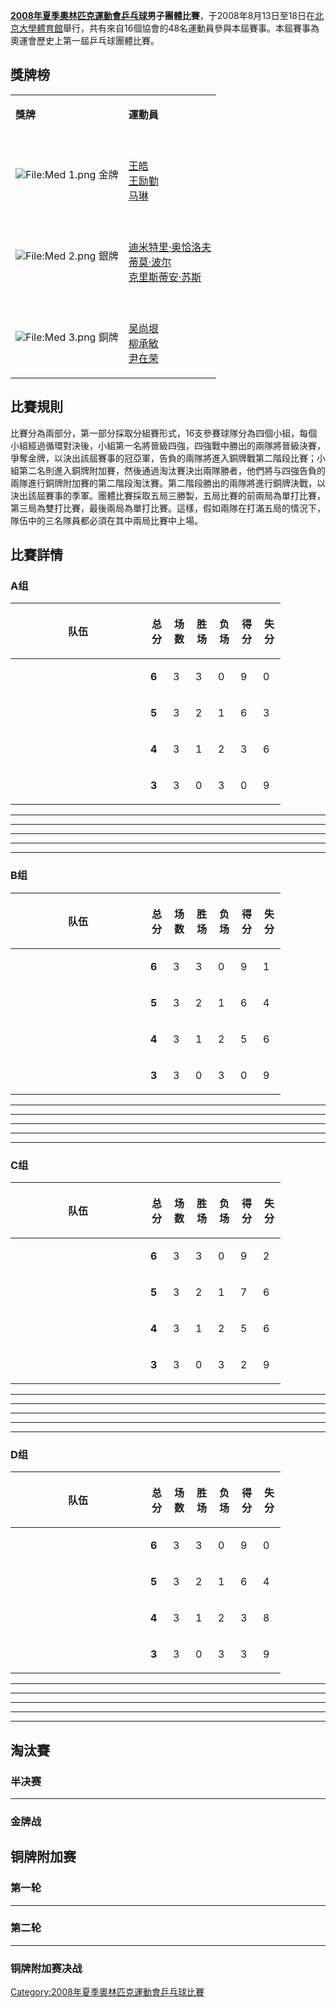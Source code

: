 {{2008年夏季奥林匹克运动会乒乓球比赛}}
{{noteTA|G1=Table Tennis}}
{{Infobox Olympic event
|event = 男子團體乒乓球赛
|games = 2008年夏季
|caption =
|venue = [[北京大学体育馆|北京大学体育馆]]
|date = 8月13日至8月18日
|competitors = 48
|nations = 16
|gold = [[王皓|王皓]]<br />[[王励勤|王励勤]]<br />[[马琳|马琳]]
|goldNOC = CHN
|silver = [[迪米特里·奥恰洛夫|迪米特里·奥恰洛夫]]<br />[[蒂莫·波尔|蒂莫·波尔]]<br />[[克里斯蒂安·苏斯|克里斯蒂安·苏斯]]
|silverNOC = GER
|bronze = [[吴尚垠|吴尚垠]]<br />[[柳承敏|柳承敏]]<br />[[尹在荣|尹在荣]]
|bronzeNOC = KOR
|image = [[Image:Table_tennis_pictogram.svg|100px]]
|prev =
|next = [[2012年夏季奧林匹克運動會乒乓球比賽－男子團體|2012年]]
}}

'''[[2008年夏季奧林匹克運動會|2008年夏季奧林匹克運動會]][[乒乓球|乒乓球]]男子團體比賽'''，于2008年8月13日至18日在[[北京大學體育館|北京大學體育館]]舉行，共有來自16個協會的48名運動員參與本屆賽事。本屆賽事為奧運會歷史上第一屆乒乓球團體比賽。

== 獎牌榜 ==
{| class="wikitable"
|- bgcolor="#efefef"
| '''獎牌'''
| '''運動員'''
|-
| bgcolor="gold" | [[File:Med_1.png|File:Med 1.png]] 金牌
| {{flagIOCteam|CHN|2008年夏季}}<br />[[王皓|王皓]]<br />[[王励勤|王励勤]]<br />[[马琳|马琳]]
|-
| bgcolor="silver" | [[File:Med_2.png|File:Med 2.png]] 銀牌
| {{flagIOCteam|GER|2008年夏季}}<br />[[迪米特里·奥恰洛夫|迪米特里·奥恰洛夫]]<br />[[蒂莫·波尔|蒂莫·波尔]]<br />[[克里斯蒂安·苏斯|克里斯蒂安·苏斯]]
|-
| bgcolor="cc9966" | [[File:Med_3.png|File:Med 3.png]] 銅牌
| {{flagIOCteam|KOR|2008年夏季}}<br />[[吴尚垠|吴尚垠]]<br />[[柳承敏|柳承敏]]<br />[[尹在荣|尹在荣]]
|}

== 比賽規則 ==
比賽分為兩部分，第一部分採取分組賽形式，16支參賽球隊分為四個小組，每個小組經過循環對決後，小組第一名將晉級四強，四強戰中勝出的兩隊將晉級決賽，爭奪金牌，以決出該屆賽事的冠亞軍，告負的兩隊將進入銅牌戰第二階段比賽；小組第二名則進入銅牌附加賽，然後通過淘汰賽決出兩隊勝者，他們將与四強告負的兩隊進行銅牌附加賽的第二階段淘汰賽。第二階段勝出的兩隊將進行銅牌決戰，以決出該屆賽事的季軍。團體比賽採取五局三勝製，五局比賽的前兩局為單打比賽，第三局為雙打比賽，最後兩局為單打比賽。這樣，假如兩隊在打滿五局的情況下，隊伍中的三名隊員都必須在其中兩局比賽中上場。

== 比賽詳情 ==
===A组===
{| class="wikitable" style="text-align:center"
|-
!width=200|队伍
!width=20|总分
!width=20|场数
!width=20|胜场
!width=20|负场
!width=20|得分
!width=20|失分
|- bgcolor="#ccffcc"
|style="text-align:left;"|{{flagIOCteam|CHN|2008年夏季}}
|'''6'''||3||3||0||9||0
|- bgcolor="#ffffcc"
|style="text-align:left;"|{{flagIOCteam|AUT|2008年夏季}}
|'''5'''||3||2||1||6||3
|- bgcolor="#ffcccc"
|style="text-align:left;"|{{flagIOCteam|GRE|2008年夏季}}
|'''4'''||3||1||2||3||6
|- bgcolor="#ffcccc"
|style="text-align:left;"|{{flagIOCteam|AUS|2008年夏季}}
|'''3'''||3||0||3||0||9
|}

{{Tabletennisbox
| date=2008年8月13日
| time=14:30
| report=[https://web.archive.org/web/20120805091723/http://www.ittf.com/ittf_team_events/ittf_team_matches4a1.asp?TOUR_ID=1665&TEAM_MATCH_NO=1&TEAM_STAGE=1&EVENT_TYPE=MGTEM 报告]
| team1={{flagIOC|CHN|2008年夏季}}
| score1=3
| team2={{flagIOC|GRE|2008年夏季}}
| score2=0
| player1-1=[[马琳|马琳]]
| score1-1=3
| player2-1=[[帕纳吉奥蒂斯·吉奥尼斯|帕纳吉奥蒂斯·吉奥尼斯]]
| score2-1=0
| detail1=11–5, 11–5, 11–3
| player1-2=[[王皓|王皓]]
| score1-2=3
| player2-2=[[卡里尼科斯·格林卡|卡里尼科斯·格林卡]]
| score2-2=1
| detail2=11–9, 11–9, 8–11, 11–8
| player1-3=[[王励勤|王励勤]] / [[王皓|王皓]]
| score1-3=3
| player2-3=[[尼坦尼尔·齐奥卡斯|尼坦尼尔·齐奥卡斯]] / [[帕纳吉奥蒂斯·吉奥尼斯|帕纳吉奥蒂斯·吉奥尼斯]]
| score2-3=1
| detail3=9–11, 11–7, 11–8, 11–8
}}
----
{{Tabletennisbox
| date=2008年8月13日
| time=14:30
| report=[https://web.archive.org/web/20120805091716/http://www.ittf.com/ittf_team_events/ittf_team_matches4a1.asp?TOUR_ID=1665&TEAM_MATCH_NO=2&TEAM_STAGE=1&EVENT_TYPE=MGTEM 报告]
| team1={{flagIOC|AUT|2008年夏季}}
| score1=3
| team2={{flagIOC|AUS|2008年夏季}}
| score2=0
| player1-1=[[陈卫星|陈卫星]]
| score1-1=3
| player2-1=[[威廉·亨泽尔|威廉·亨泽尔]]
| score2-1=0
| detail1=11–9, 12–10, 11–6
| player1-2=[[施拉格|施拉格]]
| score1-2=3
| player2-2=[[凯尔·戴维斯|凯尔·戴维斯]]
| score2-2=0
| detail2=11–6, 11–8, 11–4
| player1-3=[[罗伯特·加尔多斯|罗伯特·加尔多斯]] / [[陈卫星|陈卫星]]
| score1-3=3
| player2-3=[[大卫·扎克伯格|大卫·扎克伯格]] / [[威廉·亨泽尔|威廉·亨泽尔]]
| score2-3=1
| detail3=11–4, 8–11, 11–8, 11–6
}}
----
{{Tabletennisbox
| date=2008年8月14日
| time=10:00
| report=[https://web.archive.org/web/20120805091624/http://www.ittf.com/ittf_team_events/ittf_team_matches4a1.asp?TOUR_ID=1665&TEAM_MATCH_NO=3&TEAM_STAGE=1&EVENT_TYPE=MGTEM 报告]
| team1={{flagIOC|CHN|2008年夏季}}
| score1=3
| team2={{flagIOC|AUS|2008年夏季}}
| score2=0
| player1-1=[[王皓|王皓]]
| score1-1=3
| player2-1=[[凯尔·戴维斯|凯尔·戴维斯]]
| score2-1=0
| detail1=11–8, 11–7, 11–4
| player1-2=[[王励勤|王励勤]]
| score1-2=3
| player2-2=[[威廉·亨泽尔|威廉·亨泽尔]]
| score2-2=1
| detail2=6–11, 12–10, 11–9, 11–9
| player1-3=[[马琳|马琳]] / [[王励勤|王励勤]]
| score1-3=3
| player2-3=[[大卫·扎克伯格|大卫·扎克伯格]] / [[威廉·亨泽尔|威廉·亨泽尔]]
| score2-3=0
| detail3=11–9, 12–10, 11–6
}}
----
{{Tabletennisbox
| date=2008年8月14日
| time=10:00
| report=[https://web.archive.org/web/20120805091657/http://www.ittf.com/ittf_team_events/ittf_team_matches4a1.asp?TOUR_ID=1665&TEAM_MATCH_NO=4&TEAM_STAGE=1&EVENT_TYPE=MGTEM 报告]
| team1={{flagIOC|AUT|2008年夏季}}
| score1=3
| team2={{flagIOC|GRE|2008年夏季}}
| score2=0
| player1-1=[[罗伯特·加尔多斯|罗伯特·加尔多斯]]
| score1-1=3
| player2-1=[[卡里尼科斯·格林卡|卡里尼科斯·格林卡]]
| score2-1=0
| detail1=11–6, 11–9, 11–9
| player1-2=[[施拉格|施拉格]]
| score1-2=3
| player2-2=[[帕纳吉奥蒂斯·吉奥尼斯|帕纳吉奥蒂斯·吉奥尼斯]]
| score2-2=1
| detail2=7–11, 11–7, 11–8, 11–6
| player1-3=[[陈卫星|陈卫星]] / [[罗伯特·加尔多斯|罗伯特·加尔多斯]]
| score1-3=3
| player2-3=[[尼坦尼尔·齐奥卡斯|尼坦尼尔·齐奥卡斯]] / [[帕纳吉奥蒂斯·吉奥尼斯|帕纳吉奥蒂斯·吉奥尼斯]]
| score2-3=0
| detail3=11–7, 11–8, 11–4
}}
----
{{Tabletennisbox
| date=2008年8月14日
| time=19:30
| report=[https://web.archive.org/web/20120805091711/http://www.ittf.com/ittf_team_events/ittf_team_matches4a1.asp?TOUR_ID=1665&TEAM_MATCH_NO=5&TEAM_STAGE=1&EVENT_TYPE=MGTEM 报告]
| team1={{flagIOC|CHN|2008年夏季}}
| score1=3
| team2={{flagIOC|AUT|2008年夏季}}
| score2=0
| player1-1=[[王皓|王皓]]
| score1-1=3
| player2-1=[[陈卫星|陈卫星]]
| score2-1=1
| detail1=11–4, 9–11, 11–4, 11–5
| player1-2=[[王励勤|王励勤]]
| score1-2=3
| player2-2=[[施拉格|施拉格]]
| score2-2=0
| detail2=11–6, 11–4, 11–8
| player1-3=[[马琳|马琳]] / [[王皓|王皓]]
| score1-3=3
| player2-3=[[罗伯特·加尔多斯|罗伯特·加尔多斯]] / [[陈卫星|陈卫星]]
| score2-3=1
| detail3=11–7, 5–11, 11–4, 11–9
}}
----
{{Tabletennisbox
| date=2008年8月14日
| time=19:30
| report=[https://web.archive.org/web/20120805091655/http://www.ittf.com/ittf_team_events/ittf_team_matches4a1.asp?TOUR_ID=1665&TEAM_MATCH_NO=6&TEAM_STAGE=1&EVENT_TYPE=MGTEM 报告]
| team1={{flagIOC|GRE|2008年夏季}}
| score1=3
| team2={{flagIOC|AUS|2008年夏季}}
| score2=0
| player1-1=[[卡里尼科斯·格林卡|卡里尼科斯·格林卡]]
| score1-1=3
| player2-1=[[凯尔·戴维斯|凯尔·戴维斯]]
| score2-1=0
| detail1=11–7, 11–4, 11–4
| player1-2=[[帕纳吉奥蒂斯·吉奥尼斯|帕纳吉奥蒂斯·吉奥尼斯]]
| score1-2=3
| player2-2=[[威廉·亨泽尔|威廉·亨泽尔]]
| score2-2=0
| detail2=11–7, 11–8, 11–8
| player1-3=[[尼坦尼尔·齐奥卡斯|尼坦尼尔·齐奥卡斯]] / [[帕纳吉奥蒂斯·吉奥尼斯|帕纳吉奥蒂斯·吉奥尼斯]]
| score1-3=3
| player2-3=[[大卫·扎克伯格|大卫·扎克伯格]] / [[威廉·亨泽尔|威廉·亨泽尔]]
| score2-3=0
| detail3=11–4, 11–7, 11–4
}}

===B组===
{| class="wikitable" style="text-align:center"
|-
!width=200|队伍
!width=20|总分
!width=20|场数
!width=20|胜场
!width=20|负场
!width=20|得分
!width=20|失分
|- bgcolor="#ccffcc"
|style="text-align:left;"|{{flagIOCteam|GER|2008年夏季}}
|'''6'''||3||3||0||9||1
|- bgcolor="#ffffcc"
|style="text-align:left;"|{{flagIOCteam|CRO|2008年夏季}}
|'''5'''||3||2||1||6||4
|- bgcolor="#ffcccc"
|style="text-align:left;"|{{flagIOCteam|SIN|2008年夏季}}
|'''4'''||3||1||2||5||6
|- bgcolor="#ffcccc"
|style="text-align:left;"|{{flagIOCteam|CAN|2008年夏季}}
|'''3'''||3||0||3||0||9
|}

{{Tabletennisbox
| date=2008年8月13日
| time=14:30
| report=[https://web.archive.org/web/20120805091709/http://www.ittf.com/ittf_team_events/ittf_team_matches4a1.asp?TOUR_ID=1665&TEAM_MATCH_NO=1&TEAM_STAGE=2&EVENT_TYPE=MGTEM 报告]
| team1={{flagIOC|GER|2008年夏季}}
| score1=3
| team2={{flagIOC|CRO|2008年夏季}}
| score2=0
| player1-1=[[蒂莫·波尔|蒂莫·波尔]]
| score1-1=3
| player2-1=[[佐兰·普里莫拉茨|佐兰·普里莫拉茨]]
| score2-1=2
| detail1=9–11, 11–3, 11–9, 7–11, 11–9
| player1-2=[[迪米特里·奥恰洛夫|迪米特里·奥恰洛夫]]
| score1-2=3
| player2-2=[[谭瑞午|谭瑞午]]
| score2-2=2
| detail2=13–11, 10–12, 9–11, 11–9, 11–9
| player1-3=[[克里斯蒂安·苏斯|克里斯蒂安·苏斯]] / [[蒂莫·波尔|蒂莫·波尔]] 
| score1-3=3
| player2-3=[[安德烈·加奇尼|安德烈·加奇尼]] / [[谭瑞午|谭瑞午]]
| score2-3=1
| detail3=12–10, 11–8, 12–14, 12–10
}}
----
{{Tabletennisbox
| date=2008年8月13日
| time=14:30
| report=[https://web.archive.org/web/20120805091644/http://www.ittf.com/ittf_team_events/ittf_team_matches4a1.asp?TOUR_ID=1665&TEAM_MATCH_NO=2&TEAM_STAGE=2&EVENT_TYPE=MGTEM 报告]
| team1={{flagIOC|SIN|2008年夏季}}
| score1=3
| team2={{flagIOC|CAN|2008年夏季}}
| score2=0
| player1-1=[[高宁|高宁]]
| score1-1=3
| player2-1=[[张鹏　(乒乓球运动员)|张鹏]]
| score2-1=1
| detail1=13–11, 11–4, 6–11, 11–9
| player1-2=[[杨子　(乒乓球运动员)|杨子]]
| score1-2=3
| player2-2=[[普拉迪班·彼得·保罗|普拉迪班·彼得·保罗]]
| score2-2=2
| detail2=8–11, 11–4, 11–6, 8–11, 11–7
| player1-3=[[蔡晓黎|蔡晓黎]] / [[杨子　(乒乓球运动员)|杨子]]
| score1-3=3
| player2-3=[[沈强|沈强]] / [[普拉迪班·彼得·保罗|普拉迪班·彼得·保罗]]
| score2-3=1
| detail3=9–11, 11–7, 13–11, 11–5
}}
----
{{Tabletennisbox
| date=2008年8月14日
| time=10:00
| report=[https://web.archive.org/web/20120805091638/http://www.ittf.com/ittf_team_events/ittf_team_matches4a1.asp?TOUR_ID=1665&TEAM_MATCH_NO=3&TEAM_STAGE=2&EVENT_TYPE=MGTEM 报告]
| team1={{flagIOC|GER|2008年夏季}}
| score1=3
| team2={{flagIOC|CAN|2008年夏季}}
| score2=0
| player1-1=[[迪米特里·奥恰洛夫|迪米特里·奥恰洛夫]]
| score1-1=3
| player2-1=[[张鹏　(乒乓球运动员)|张鹏]]
| score2-1=1
| detail1=11–7, 5–11, 11–2, 11–6
| player1-2=[[蒂莫·波尔|蒂莫·波尔]] 
| score1-2=3
| player2-2=[[普拉迪班·彼得·保罗|普拉迪班·彼得·保罗]]
| score2-2=2
| detail2=6–11, 7–11, 11–3, 11–2, 11–7
| player1-3=[[克里斯蒂安·苏斯|克里斯蒂安·苏斯]] / [[蒂莫·波尔|蒂莫·波尔]]
| score1-3=3
| player2-3=[[沈强|沈强]] / [[普拉迪班·彼得·保罗|普拉迪班·彼得·保罗]]
| score2-3=1
| detail3=11–6, 7–11, 11–7, 11–5
}}
----
{{Tabletennisbox
| date=2008年8月14日
| time=10:00
| report=[https://web.archive.org/web/20120805091705/http://www.ittf.com/ittf_team_events/ittf_team_matches4a1.asp?TOUR_ID=1665&TEAM_MATCH_NO=4&TEAM_STAGE=2&EVENT_TYPE=MGTEM 报告]
| team1={{flagIOC|SIN|2008年夏季}}
| score1=1
| team2={{flagIOC|CRO|2008年夏季}}
| score2=3
| player1-1=[[杨子　(乒乓球运动员)|杨子]]
| score1-1=0
| player2-1=[[谭瑞午|谭瑞午]]
| score2-1=3
| detail1=8–11, 5–11, 8–11
| player1-2=[[高宁|高宁]]
| score1-2=3
| player2-2=[[佐兰·普里莫拉茨|佐兰·普里莫拉茨]]
| score2-2=1
| detail2=10–12, 11–8, 11–9, 11–8
| player1-3=[[蔡晓黎|蔡晓黎]] / [[杨子　(乒乓球运动员)|杨子]]
| score1-3=1
| player2-3=[[安德烈·加奇尼|安德烈·加奇尼]] / [[谭瑞午|谭瑞午]]
| score2-3=3
| detail3=12–10, 10–12, 11–13, 8–11
| player1-4=[[蔡晓黎|蔡晓黎]]
| score1-4=1
| player2-4=[[佐兰·普里莫拉茨|佐兰·普里莫拉茨]]
| score2-4=3
| detail4=6–11, 6–11, 11–8, 11–5
}}
----
{{Tabletennisbox
| date=2008年8月14日
| time=19:30
| report=[https://web.archive.org/web/20120805091659/http://www.ittf.com/ittf_team_events/ittf_team_matches4a1.asp?TOUR_ID=1665&TEAM_MATCH_NO=5&TEAM_STAGE=2&EVENT_TYPE=MGTEM 报告]
| team1={{flagIOC|GER|2008年夏季}}
| score1=3
| team2={{flagIOC|SIN|2008年夏季}}
| score2=1
| player1-1=[[蒂莫·波尔|蒂莫·波尔]]
| score1-1=3
| player2-1=[[蔡晓黎|蔡晓黎]]
| score2-1=0
| detail1=11–7, 11–2, 11–5
| player1-2=[[迪米特里·奥恰洛夫|迪米特里·奥恰洛夫]]
| score1-2=0
| player2-2=[[高宁|高宁]]
| score2-2=3
| detail2=7–11, 7–11, 8–11
| player1-3=[[克里斯蒂安·苏斯|克里斯蒂安·苏斯]] / [[蒂莫·波尔|蒂莫·波尔]]
| score1-3=3
| player2-3=[[杨子　(乒乓球运动员)|杨子]] / [[高宁|高宁]]
| score2-3=0
| detail3=11–8, 11–3, 12–10
| player1-4=[[迪米特里·奥恰洛夫|迪米特里·奥恰洛夫]]
| score1-4=3
| player2-4=[[杨子　(乒乓球运动员)|杨子]]
| score2-4=2
| detail4=10–12, 11–3, 4–11, 11–6, 11–5
}}
----
{{Tabletennisbox
| date=2008年8月14日
| time=19:30
| report=[https://web.archive.org/web/20120805091649/http://www.ittf.com/ittf_team_events/ittf_team_matches4a1.asp?TOUR_ID=1665&TEAM_MATCH_NO=6&TEAM_STAGE=2&EVENT_TYPE=MGTEM 报告]
| team1={{flagIOC|CRO|2008年夏季}}
| score1=3
| team2={{flagIOC|CAN|2008年夏季}}
| score2=0
| player1-1=[[谭瑞午|谭瑞午]]
| score1-1=3
| player2-1=[[普拉迪班·彼得·保罗|普拉迪班·彼得·保罗]]
| score2-1=1
| detail1=11–8, 11–7, 11–13, 11–8
| player1-2=[[佐兰·普里莫拉茨|佐兰·普里莫拉茨]]
| score1-2=3
| player2-2=[[张鹏　(乒乓球运动员)|张鹏]]
| score2-2=0
| detail2=11–9, 11–6, 11–9
| player1-3=[[安德烈·加奇尼|安德烈·加奇尼]] / [[谭瑞午|谭瑞午]]
| score1-3=3
| player2-3=[[沈强|沈强]] / [[普拉德班·彼得·保罗|普拉德班·彼得·保罗]]
| score2-3=0
| detail3=11–6, 11–6, 11–5
}}

===C组===
{| class="wikitable" style="text-align:center"
|-
!width=200|队伍
!width=20|总分
!width=20|场数
!width=20|胜场
!width=20|负场
!width=20|得分
!width=20|失分
|- bgcolor="#ccffcc"
|style="text-align:left;"|{{flagIOCteam|KOR|2008年夏季}}
|'''6'''||3||3||0||9||2
|- bgcolor="#ffffcc"
|style="text-align:left;"|{{flagIOCteam|TPE|2008年夏季}}
|'''5'''||3||2||1||7||6
|- bgcolor="#ffcccc"
|style="text-align:left;"|{{flagIOCteam|SWE|2008年夏季}}
|'''4'''||3||1||2||5||6
|- bgcolor="#ffcccc"
|style="text-align:left;"|{{flagIOCteam|BRA|2008年夏季}}
|'''3'''||3||0||3||2||9
|}

{{Tabletennisbox
| date=2008年8月13日
| time=10:00
| report=[https://web.archive.org/web/20120805091651/http://www.ittf.com/ittf_team_events/ittf_team_matches4a1.asp?TOUR_ID=1665&TEAM_MATCH_NO=1&TEAM_STAGE=3&EVENT_TYPE=MGTEM 报告]
| team1={{flagIOC|KOR|2008年夏季}}
| score1=3
| team2={{flagIOC|SWE|2008年夏季}}
| score2=0
| player1-1=[[柳承敏|柳承敏]]
| score1-1=3
| player2-1=[[约尔根·佩尔森|约尔根·佩尔森]]
| score2-1=0
| detail1=11–8, 11–5, 11–6
| player1-2=[[吴尚垠|吴尚垠]]
| score1-2=3
| player2-2=[[延斯·伦德奎斯特|延斯·伦德奎斯特]]
| score2-2=1
| detail2=11–4, 7–11, 12–10, 11–7
| player1-3=[[尹在荣|尹在荣]] / [[吴尚垠|吴尚垠]]
| score1-3=3
| player2-3=[[帕尔·格雷尔|帕尔·格雷尔]] / [[延斯·伦德奎斯特|延斯·伦德奎斯特]]
| score2-3=2
| detail3=11–13, 11–5, 9–11, 11–3, 11–4
}}
----
{{Tabletennisbox
| date=2008年8月13日
| time=10:00
| report=[https://web.archive.org/web/20120805091617/http://www.ittf.com/ittf_team_events/ittf_team_matches4a1.asp?TOUR_ID=1665&TEAM_MATCH_NO=2&TEAM_STAGE=3&EVENT_TYPE=MGTEM 报告]
| team1={{flagIOC|TPE|2008年夏季}}
| score1=3
| team2={{flagIOC|BRA|2008年夏季}}
| score2=1
| player1-1=[[莊智淵|莊智淵]]
| score1-1=1
| player2-1=[[小山雨果|小山雨果]]
| score2-1=3
| detail1=11–6, 11–13, 4–11, 10–12
| player1-2=[[蔣澎龍|蔣澎龍]]
| score1-2=3
| player2-2=[[蒂亚戈·蒙代罗|蒂亚戈·蒙代罗]]
| score2-2=0
| detail2=11–9, 11–5, 11–7
| player1-3=[[張雁書|張雁書]] / [[蔣澎龍|蔣澎龍]]
| score1-3=3
| player2-3=[[古斯塔夫·坪井|古斯塔夫·坪井]] / [[蒂亚戈·蒙代罗|蒂亚戈·蒙代罗]]
| score2-3=1
| detail3=11–9, 11–6, 12–14, 11–5
| player1-4=[[莊智淵|莊智淵]]
| score1-4=3
| player2-4=[[古斯塔夫·坪井|古斯塔夫·坪井]]
| score2-4=0
| detail4=11–3, 11–8, 12–10
}}
----
{{Tabletennisbox
| date=2008年8月13日
| time=19:30
| report=[https://web.archive.org/web/20120805091633/http://www.ittf.com/ittf_team_events/ittf_team_matches4a1.asp?TOUR_ID=1665&TEAM_MATCH_NO=3&TEAM_STAGE=3&EVENT_TYPE=MGTEM 报告]
| team1={{flagIOC|KOR|2008年夏季}}
| score1=3
| team2={{flagIOC|BRA|2008年夏季}}
| score2=1
| player1-1=[[柳承敏|柳承敏]]
| score1-1=0
| player2-1=[[蒂亚戈·蒙代罗|蒂亚戈·蒙代罗]]
| score2-1=3
| detail1=3–11, 10–12, 8–11
| player1-2=[[吴尚垠|吴尚垠]]
| score1-2=3
| player2-2=[[小山雨果|小山雨果]]
| score2-2=1
| detail2=11–1, 11–4, 7–11, 11–4
| player1-3=[[尹在荣|尹在荣]] / [[吴尚垠|吴尚垠]]
| score1-3=3
| player2-3=[[古斯塔夫·坪井|古斯塔夫·坪井]] / [[蒂亚戈·蒙代罗|蒂亚戈·蒙代罗]]
| score2-3=0
| detail3=11–4, 11–4, 11–6
| player1-4=[[尹在荣|尹在荣]]
| score1-4=3
| player2-4=[[小山雨果|小山雨果]]
| score2-4=0
| detail4=14–12, 11–5, 11–5
}}
----
{{Tabletennisbox
| date=2008年8月13日
| time=19:30
| report=[https://web.archive.org/web/20120805091640/http://www.ittf.com/ittf_team_events/ittf_team_matches4a1.asp?TOUR_ID=1665&TEAM_MATCH_NO=4&TEAM_STAGE=3&EVENT_TYPE=MGTEM 报告]
| team1={{flagIOC|TPE|2008年夏季}}
| score1=3
| team2={{flagIOC|SWE|2008年夏季}}
| score2=2
| player1-1=[[莊智淵|莊智淵]]
| score1-1=3
| player2-1=[[延斯·伦德奎斯特|延斯·伦德奎斯特]]
| score2-1=0
| detail1=11–2, 11–8, 11–4
| player1-2=[[蔣澎龍|蔣澎龍]]
| score1-2=1
| player2-2=[[约尔根·佩尔森|约尔根·佩尔森]]
| score2-2=3
| detail2=16–14, 6–11, 8–11, 12–14
| player1-3=[[張雁書|張雁書]] / [[蔣澎龍|蔣澎龍]]
| score1-3=3
| player2-3=[[帕尔·格雷尔|帕尔·格雷尔]] / [[延斯·伦德奎斯特|延斯·伦德奎斯特]]
| score2-3=1
| detail3=2–11, 11–8, 11–6, 11–6
| player1-4=[[張雁書|張雁書]]
| score1-4=0
| player2-4=[[约尔根·佩尔森|约尔根·佩尔森]]
| score2-4=3
| detail4=9–11, 7–11, 5–11
| player1-5=[[莊智淵|莊智淵]]
| score1-5=3
| player2-5=[[帕尔·格雷尔|帕尔·格雷尔]]
| score2-5=2
| detail5=11–1, 11–13, 11–4, 6–11, 11–7
}}
----
{{Tabletennisbox
| date=2008年8月14日
| time=14:30
| report=[https://web.archive.org/web/20120805091630/http://www.ittf.com/ittf_team_events/ittf_team_matches4a1.asp?TOUR_ID=1665&TEAM_MATCH_NO=5&TEAM_STAGE=3&EVENT_TYPE=MGTEM 报告]
| team1={{flagIOC|KOR|2008年夏季}}
| score1=3
| team2={{flagIOC|TPE|2008年夏季}}
| score2=1
| player1-1=[[柳承敏|柳承敏]]
| score1-1=1
| player2-1=[[莊智淵|莊智淵]]
| score2-1=3
| detail1=11–5, 8–11, 7–11, 17–19
| player1-2=[[吴尚垠|吴尚垠]]
| score1-2=3
| player2-2=[[蔣澎龍|蔣澎龍]]
| score2-2=1
| detail2=11–2, 11–8, 8–11, 11–5
| player1-3=[[尹在荣|尹在荣]] / [[吴尚垠|吴尚垠]]
| score1-3=3
| player2-3=[[張雁書|張雁書]] / [[蔣澎龍|蔣澎龍]]
| score2-3=2
| detail3=6–11, 11–9, 11–8, 7–11, 14–12
| player1-4=[[柳承敏|柳承敏]]
| score1-4=3
| player2-4=[[張雁書|張雁書]]
| score2-4=2
| detail4=11–7, 6–11, 5–11, 11–7, 11–9
}}
----
{{Tabletennisbox
| date=2008年8月14日
| time=14:30
| report=[https://web.archive.org/web/20120805091701/http://www.ittf.com/ittf_team_events/ittf_team_matches4a1.asp?TOUR_ID=1665&TEAM_MATCH_NO=6&TEAM_STAGE=3&EVENT_TYPE=MGTEM 报告]
| team1={{flagIOC|SWE|2008年夏季}}
| score1=3
| team2={{flagIOC|BRA|2008年夏季}}
| score2=0
| player1-1=[[帕尔·格雷尔|帕尔·格雷尔]]
| score1-1=3
| player2-1=[[蒂亚戈·蒙代罗|蒂亚戈·蒙代罗]]
| score2-1=2
| detail1=6–11, 12–14, 13–11, 13–11, 11–4
| player1-2=[[延斯·伦德奎斯特|延斯·伦德奎斯特]]
| score1-2=3
| player2-2=[[古斯塔夫·坪井|古斯塔夫·坪井]]
| score2-2=0
| detail2=11–8, 11–8, 11–5
| player1-3=[[约尔根·佩尔森|约尔根·佩尔森]] / [[帕尔·格雷尔|帕尔·格雷尔]]
| score1-3=3
| player2-3=[[小山雨果|小山雨果]] / [[蒂亚戈·蒙代罗|蒂亚戈·蒙代罗]]
| score2-3=0
| detail3=11–7, 12–10, 11–8
}}

===D组===
{| class="wikitable" style="text-align:center"
|-
!width=200|队伍
!width=20|总分
!width=20|场数
!width=20|胜场
!width=20|负场
!width=20|得分
!width=20|失分
|- bgcolor="#ccffcc"
|style="text-align:left;"|{{flagIOCteam|JPN|2008年夏季}}
|'''6'''||3||3||0||9||0
|- bgcolor="#ffffcc"
|style="text-align:left;"|{{flagIOCteam|HKG|2008年夏季}}
|'''5'''||3||2||1||6||4
|- bgcolor="#ffcccc"
|style="text-align:left;"|{{flagIOCteam|NGR|2008年夏季}}
|'''4'''||3||1||2||3||8
|- bgcolor="#ffcccc"
|style="text-align:left;"|{{flagIOCteam|RUS|2008年夏季}}
|'''3'''||3||0||3||3||9
|}

{{Tabletennisbox
| date=2008年8月13日
| time=10:00
| report=[https://web.archive.org/web/20120805091646/http://www.ittf.com/ittf_team_events/ittf_team_matches4a1.asp?TOUR_ID=1665&TEAM_MATCH_NO=1&TEAM_STAGE=4&EVENT_TYPE=MGTEM 报告]
| team1={{flagIOC|HKG|2008年夏季}}
| score1=3
| team2={{flagIOC|RUS|2008年夏季}}
| score2=1
| player1-1=[[高禮澤|高禮澤]]
| score1-1=3
| player2-1=[[费多尔·库兹明|费多尔·库兹明]]
| score2-1=2
| detail1=8–11, 11–9, 11–2, 6–11, 11–5
| player1-2=[[張鈺　(乒乓球運動員)|張鈺]]
| score1-2=1
| player2-2=[[阿里克谢·斯米尔诺夫|阿里克谢·斯米尔诺夫]]
| score2-2=3
| detail2=11–9, 10–12, 9–11, 10–12
| player1-3=[[李靜　(乒乓球運動員)|李靜]] / [[高禮澤|高禮澤]]
| score1-3=3
| player2-3=[[迪米特里·马祖诺夫|迪米特里·马祖诺夫]] / [[阿里克谢·斯米尔诺夫|阿里克谢·斯米尔诺夫]]
| score2-3=2
| detail3=4–11, 8–11, 11–7, 11–5, 12–10
| player1-4=[[張鈺　(乒乓球運動員)|張鈺]]
| score1-4=3
| player2-4=[[迪米特里·马祖诺夫|迪米特里·马祖诺夫]]
| score2-4=0
| detail4=11–8, 11–9, 11–8
}}
----
{{Tabletennisbox
| date=2008年8月13日
| time=10:00
| report=[https://web.archive.org/web/20120805091635/http://www.ittf.com/ittf_team_events/ittf_team_matches4a1.asp?TOUR_ID=1665&TEAM_MATCH_NO=2&TEAM_STAGE=4&EVENT_TYPE=MGTEM 报告]
| team1={{flagIOC|JPN|2008年夏季}}
| score1=3
| team2={{flagIOC|NGR|2008年夏季}}
| score2=0
| player1-1=[[水谷隼|水谷隼]]
| score1-1=3
| player2-1=[[塞贡·托里奥拉|塞贡·托里奥拉]]
| score2-1=1
| detail1=11–9, 3–11, 11–9, 11–8
| player1-2=[[韩阳|韩阳]]
| score1-2=3
| player2-2=[[莫恩达伊·米洛多汗|莫恩达伊·米洛多汗]]
| score2-2=1
| detail2=11–5, 11–4, 9–11, 11–7
| player1-3=[[岸川圣也|岸川圣也]] / [[水谷隼|水谷隼]]
| score1-3=3
| player2-3=[[卡西姆·诺斯鲁|卡西姆·诺斯鲁]] / [[莫恩达伊·米洛多汗|莫恩达伊·米洛多汗]]
| score2-3=0
| detail3=11–9, 11–9, 11–7
}}
----
{{Tabletennisbox
| date=2008年8月13日
| time=19:30
| report=[https://web.archive.org/web/20120805091721/http://www.ittf.com/ittf_team_events/ittf_team_matches4a1.asp?TOUR_ID=1665&TEAM_MATCH_NO=3&TEAM_STAGE=4&EVENT_TYPE=MGTEM 报告]
| team1={{flagIOC|HKG|2008年夏季}}
| score1=3
| team2={{flagIOC|NGR|2008年夏季}}
| score2=0
| player1-1=[[李靜_(乒乓球運動員)|李靜]]
| score1-1=3
| player2-1=[[塞贡·托里奥拉|塞贡·托里奥拉]]
| score2-1=2
| detail1=9–11, 11–4, 11–13, 11–8, 11–6
| player1-2=[[張鈺_(乒乓球運動員)|張鈺]]
| score1-2=3
| player2-2=[[莫恩达伊·米洛多汗|莫恩达伊·米洛多汗]]
| score2-2=2
| detail2=11–1, 12–14, 11–3, 7–11, 11–4
| player1-3=[[高禮澤|高禮澤]] / [[李靜_(乒乓球運動員)|李靜]]
| score1-3=3
| player2-3=[[卡西姆·诺斯鲁|卡西姆·诺斯鲁]] / [[莫恩达伊·米洛多汗|莫恩达伊·米洛多汗]]
| score2-3=1
| detail3=7–11, 11–7, 11–4, 11–9
}}
----
{{Tabletennisbox
| date=2008年8月13日
| time=19:30
| report=[https://web.archive.org/web/20120805091707/http://www.ittf.com/ittf_team_events/ittf_team_matches4a1.asp?TOUR_ID=1665&TEAM_MATCH_NO=4&TEAM_STAGE=4&EVENT_TYPE=MGTEM 报告]
| team1={{flagIOC|JPN|2008年夏季}}
| score1=3
| team2={{flagIOC|RUS|2008年夏季}}
| score2=0
| player1-1=[[水谷隼|水谷隼]]
| score1-1=3
| player2-1=[[迪米特里·马祖诺夫|迪米特里·马祖诺夫]]
| score2-1=1
| detail1=12–10, 11–8, 4–11, 11–9
| player1-2=[[韩阳|韩阳]]
| score1-2=3
| player2-2=[[费多尔·库兹明|费多尔·库兹明]]
| score2-2=1
| detail2=11–2, 10–12, 11–5, 14–12
| player1-3=[[岸川圣也|岸川圣也]] / [[水谷隼|水谷隼]]
| score1-3=3
| player2-3=[[阿里克谢·斯米尔诺夫|阿里克谢·斯米尔诺夫]] / [[迪米特里·马祖诺夫|迪米特里·马祖诺夫]]
| score2-3=0
| detail3=11–4, 11–6, 11–5
}}
----
{{Tabletennisbox
| date=2008年8月14日
| time=14:30
| report=[https://web.archive.org/web/20120805091725/http://www.ittf.com/ittf_team_events/ittf_team_matches4a1.asp?TOUR_ID=1665&TEAM_MATCH_NO=5&TEAM_STAGE=4&EVENT_TYPE=MGTEM 报告]
| team1={{flagIOC|HKG|2008年夏季}}
| score1=0
| team2={{flagIOC|JPN|2008年夏季}}
| score2=3
| player1-1=[[高禮澤|高禮澤]]
| score1-1=1
| player2-1=[[韩阳|韩阳]]
| score2-1=3
| detail1=5–11, 8–11, 13–11, 9–11
| player1-2=[[張鈺　(乒乓球運動員)|張鈺]]
| score1-2=1
| player2-2=[[水谷隼|水谷隼]]
| score2-2=3
| detail2=5–11, 6–11, 11–6, 6–11
| player1-3=[[李靜　(乒乓球運動員)|李靜]] / [[高禮澤|高禮澤]]
| score1-3=2
| player2-3=[[岸川圣也|岸川圣也]] / [[水谷隼|水谷隼]]
| score2-3=3
| detail3=11–5, 4–11, 14–12, 12–14, 13–15
}}
----
{{Tabletennisbox
| date=2008年8月14日
| time=14:30
| report=[https://web.archive.org/web/20120805091628/http://www.ittf.com/ittf_team_events/ittf_team_matches4a1.asp?TOUR_ID=1665&TEAM_MATCH_NO=6&TEAM_STAGE=4&EVENT_TYPE=MGTEM 报告]
| team1={{flagIOC|RUS|2008年夏季}}
| score1=2
| team2={{flagIOC|NGR|2008年夏季}}
| score2=3
| player1-1=[[费多尔·库兹明|费多尔·库兹明]]
| score1-1=3
| player2-1=[[塞贡·托里奥拉|塞贡·托里奥拉]]
| score2-1=1
| detail1=9–11, 12–10, 11–5, 11–9
| player1-2=[[阿里克谢·斯米尔诺夫|阿里克谢·斯米尔诺夫]]
| score1-2=1
| player2-2=[[莫恩达伊·米洛多汗|莫恩达伊·米洛多汗]]
| score2-2=3
| detail2=10–12, 11–9, 8–11, 7–11
| player1-3=[[迪米特里·马祖诺夫|迪米特里·马祖诺夫]] / [[费多尔·库兹明|费多尔·库兹明]]
| score1-3=3
| player2-3=[[卡西姆·诺斯鲁|卡西姆·诺斯鲁]] / [[莫恩达伊·米洛多汗|莫恩达伊·米洛多汗]]
| score2-3=0
| detail3=11–5, 11–5, 11–4
| player1-4=[[迪米特里·马祖诺夫|迪米特里·马祖诺夫]]
| score1-4=2
| player2-4=[[塞贡·托里奥拉|塞贡·托里奥拉]]
| score2-4=3
| detail4=12–10, 11–9, 8–11, 7–11, 11–13
| player1-5=[[阿里克谢·斯米尔诺夫|阿里克谢·斯米尔诺夫]]
| score1-5=2
| player2-5=[[卡西姆·诺斯鲁|卡西姆·诺斯鲁]]
| score2-5=3
| detail5=11–5, 7–11, 11–9, 7–11, 9–11
}}

==淘汰賽==
===半决赛===
{{Tabletennisbox
| date=2008年8月16日
| time=14:30
| report=[https://web.archive.org/web/20120805091933/http://www.ittf.com/ITTF_TEAM_EVENTS/ittf_team_matches4a1.asp?TOUR_ID=1665&TEAM_MATCH_NO=2&TEAM_STAGE=102&EVENT_TYPE=MTEM2 报告]
| team1={{FlagIOC|JPN|2008年夏季}}
| score1=2
| team2={{FlagIOC|GER|2008年夏季}}
| score2=3
| referee=
| player1-1=[[韩阳|韩阳]]
| score1-1=2
| player2-1=[[迪米特里·奥恰洛夫|迪米特里·奥恰洛夫]]
| score2-1=3
| detail1=7–11, 13–11, 11–13, 9–11, 10–12
| player1-2=[[水谷隼|水谷隼]]
| score1-2=1
| player2-2=[[蒂莫·波尔|蒂莫·波尔]]
| score2-2=3
| detail2=5–11, 11–8, 4–11, 7–11
| player1-3=[[岸川圣也|岸川圣也]] / [[水谷隼|水谷隼]]
| score1-3=3
| player2-3=[[克里斯蒂安·苏斯|克里斯蒂安·苏斯]] / [[迪米特里·奥恰洛夫|迪米特里·奥恰洛夫]]
| score2-3=1
| detail3=4–11, 11–6, 11–9, 14–12
| player1-4=[[韩阳|韩阳]]
| score1-4=3
| player2-4=[[克里斯蒂安·苏斯|克里斯蒂安·苏斯]]
| score2-4=2
| detail4=5–11, 8–11, 12–10, 11–9, 13–11
| player1-5=[[岸川圣也|岸川圣也]]
| score1-5=2
| player2-5=[[蒂莫·波尔|蒂莫·波尔]]
| score2-5=3
| detail5=7–11, 12–10, 6–11, 11–8, 5–11
}}
----
{{Tabletennisbox
| date=2008年8月16日
| time=19:30
| report=[https://web.archive.org/web/20120805091930/http://www.ittf.com/ITTF_TEAM_EVENTS/ittf_team_matches4a1.asp?TOUR_ID=1665&TEAM_MATCH_NO=1&TEAM_STAGE=102&EVENT_TYPE=MTEM2 报告]
| team1={{FlagIOC|CHN|2008年夏季}}
| score1=3
| team2={{FlagIOC|KOR|2008年夏季}}
| score2=0
| referee=
| player1-1=[[马琳|马琳]]
| score1-1=3
| player2-1=[[吴尚垠|吴尚垠]]
| score2-1=2
| detail1=11–8, 7–11, 10–12, 13–11, 11–5
| player1-2=[[王皓|王皓]]
| score1-2=3
| player2-2=[[柳承敏|柳承敏]]
| score2-2=1
| detail2=11–7, 6–11, 11–9, 11–6
| player1-3=[[王励勤|王励勤]] / [[王皓|王皓]]
| score1-3=3
| player2-3=[[尹在荣|尹在荣]] / [[吴尚垠|吴尚垠]]
| score2-3=0
| detail3=11–4, 11–6, 11–5
}}
===金牌战===
{{Tabletennisbox
| bg=gold
| date=2008年8月18日
| time=19:30
| report=[https://web.archive.org/web/20120805091935/http://www.ittf.com/ITTF_TEAM_EVENTS/ittf_team_matches4a1.asp?TOUR_ID=1665&TEAM_MATCH_NO=9&TEAM_STAGE=102&EVENT_TYPE=MTEM2 报告]
| team1='''{{FlagIOC|CHN|2008年夏季}}'''
| score1='''3'''
| team2={{FlagIOC|GER|2008年夏季}}
| score2=0
| referee=
| player1-1='''[[王皓|王皓]]'''
| score1-1='''3'''
| player2-1=[[迪米特里·奥恰洛夫|迪米特里·奥恰洛夫]] 
| score2-1=0
| detail1=11–4, 11–8, 11–7
| player1-2='''[[马琳|马琳]]'''
| score1-2='''3'''
| player2-2=[[蒂莫·波尔|蒂莫·波尔]]
| score2-2=1
| detail2=11–7, 8–11, 11–4, 11–7
| player1-3='''[[王励勤|王励勤]] / [[王皓|王皓]]'''
| score1-3='''3'''
| player2-3=[[克里斯蒂安·苏斯|克里斯蒂安·苏斯]] / [[蒂莫·波尔|蒂莫·波尔]]
| score2-3=1
| detail3=11–13, 11–5, 11–8, 11–7
}}

==铜牌附加赛==
===第一轮===
{{Tabletennisbox
| date=2008年8月15日
| time=09:00
| report=[https://web.archive.org/web/20120805092215/http://www.ittf.com/ITTF_TEAM_EVENTS/ittf_team_matches4a1.asp?TOUR_ID=1665&TEAM_MATCH_NO=2&TEAM_STAGE=304&EVENT_TYPE=MTEM2 报告]
| team1={{FlagIOC|HKG|2008年夏季}}
| score1=3
| team2={{FlagIOC|TPE|2008年夏季}}
| score2=0
| referee=
| player1-1=[[張鈺　(乒乓球運動員)|張鈺]]
| score1-1=3
| player2-1=[[莊智淵|莊智淵]]
| score2-1=0
| detail1=11–8, 11–4, 11–6
| player1-2=[[李靜　(乒乓球運動員)|李靜]]
| score1-2=3
| player2-2=[[蔣澎龍|蔣澎龍]]
| score2-2=2
| detail2=11–9, 11–13, 10–12, 11–9, 13–11
| player1-3=[[高禮澤|高禮澤]] / [[李靜　(乒乓球運動員)|李靜]]
| score1-3=3
| player2-3=[[張雁書|張雁書]] / [[蔣澎龍|蔣澎龍]]
| score2-3=0
| detail3=11–8, 12–10, 11–8
}}
----
{{Tabletennisbox
| date=2008年8月15日
| time=09:00
| report=[https://web.archive.org/web/20120805092219/http://www.ittf.com/ITTF_TEAM_EVENTS/ittf_team_matches4a1.asp?TOUR_ID=1665&TEAM_MATCH_NO=3&TEAM_STAGE=304&EVENT_TYPE=MTEM2 报告]
| team1={{FlagIOC|AUT|2008年夏季}}
| score1=3
| team2={{FlagIOC|CRO|2008年夏季}}
| score2=1
| referee=
| player1-1=[[施拉格|施拉格]]
| score1-1=3
| player2-1=[[谭瑞午|谭瑞午]]
| score2-1=0
| detail1=11–9, 11–9, 11–8
| player1-2=[[陈卫星|陈卫星]]
| score1-2=3
| player2-2=[[佐兰·普里莫拉茨|佐兰·普里莫拉茨]]
| score2-2=0
| detail2=12–10, 13–11, 11–6
| player1-3=[[罗伯特·加尔多斯|罗伯特·加尔多斯]] / [[陈卫星|陈卫星]]
| score1-3=2
| player2-3=[[安德烈·加奇尼|安德烈·加奇尼]] / [[谭瑞午|谭瑞午]]
| score2-3=3
| detail3=11–8, 11–9, 11–13, 11–13, 10–12
| player1-4=[[施拉格|施拉格]]
| score1-4=3
| player2-4=[[安德烈·加奇尼|安德烈·加奇尼]]
| score2-4=1
| detail4=13–11, 11–8, 9–11, 12–10
}}
===第二轮===
{{Tabletennisbox
| date=2008年8月17日
| time=10:00
| report=[https://web.archive.org/web/20120805092226/http://www.ittf.com/ITTF_TEAM_EVENTS/ittf_team_matches4a1.asp?TOUR_ID=1665&TEAM_MATCH_NO=9&TEAM_STAGE=304&EVENT_TYPE=MTEM2 报告]
| team1={{FlagIOC|KOR|2008年夏季}}
| score1=3
| team2={{FlagIOC|HKG|2008年夏季}}
| score2=1
| referee=
| player1-1=[[吴尚垠|吴尚垠]]
| score1-1=3
| player2-1=[[張鈺　(乒乓球運動員)|張鈺]]
| score2-1=1
| detail1=11–7, 12–10, 14–16, 11–2
| player1-2=[[柳承敏|柳承敏]]
| score1-2=2
| player2-2=[[李靜　(乒乓球運動員)|李靜]]
| score2-2=3
| detail2=9–11, 8–11, 11–8, 11–9, 7–11
| player1-3=[[尹在荣|尹在荣]] / [[柳承敏|柳承敏]]
| score1-3=3
| player2-3=[[高禮澤|高禮澤]] / [[李靜　(乒乓球運動員)|李靜]]
| score2-3=2
| detail3=9–11, 6–11, 11–7, 11–7, 11–5
| player1-4=[[吴尚垠|吴尚垠]]
| score1-4=3
| player2-4=[[高禮澤|高禮澤]]
| score2-4=2
| detail4=7–11, 10–12, 11–8, 11–9, 11–3
}}
----
{{Tabletennisbox
| date=2008年8月17日
| time=10:00
| report=[https://web.archive.org/web/20120805092204/http://www.ittf.com/ITTF_TEAM_EVENTS/ittf_team_matches4a1.asp?TOUR_ID=1665&TEAM_MATCH_NO=10&TEAM_STAGE=304&EVENT_TYPE=MTEM2 报告]
| team1={{FlagIOC|AUT|2008年夏季}}
| score1=3
| team2={{FlagIOC|JPN|2008年夏季}}
| score2=1
| referee=
| player1-1=[[施拉格|施拉格]]
| score1-1=0
| player2-1=[[韩阳|韩阳]]
| score2-1=3
| detail1=8–11, 3–11, 10–12
| player1-2=[[陈卫星|陈卫星]]
| score1-2=3
| player2-2=[[水谷隼|水谷隼]]
| score2-2=0
| detail2=11–4, 14–12, 11–7
| player1-3=[[罗伯特·加尔多斯|罗伯特·加尔多斯]] / [[陈卫星|陈卫星]]
| score1-3=3
| player2-3=[[岸川圣也|岸川圣也]] / [[水谷隼|水谷隼]]
| score2-3=2
| detail3=11–9, 6–11, 11–6, 5–11, 14–12
| player1-4=[[罗伯特·加尔多斯|罗伯特·加尔多斯]]
| score1-4=3
| player2-4=[[韩阳|韩阳]]
| score2-4=1
| detail4=10–12, 11–7, 11–9, 11–7
}}
===铜牌附加赛决战===
{{Tabletennisbox
| bg=#EDC9AF
| date=2008年8月18日
| time=14:30
| report=[https://web.archive.org/web/20120805092221/http://www.ittf.com/ITTF_TEAM_EVENTS/ittf_team_matches4a1.asp?TOUR_ID=1665&TEAM_MATCH_NO=13&TEAM_STAGE=304&EVENT_TYPE=MTEM2 报告]
| team1={{FlagIOC|KOR|2008年夏季}}
| score1=3
| team2={{FlagIOC|AUT|2008年夏季}}
| score2=1
| referee=
| player1-1=[[吴尚垠|吴尚垠]]
| score1-1=3
| player2-1=[[施拉格|施拉格]]
| score2-1=1
| detail1=10–12, 11–5, 11–8, 11–5
| player1-2=[[柳承敏|柳承敏]]
| score1-2=1
| player2-2=[[罗伯特·加尔多斯|罗伯特·加尔多斯]]
| score2-2=3
| detail2=12–14, 8–11, 13–11, 5–11
| player1-3=[[尹在荣|尹在荣]] / [[吴尚垠|吴尚垠]]
| score1-3=3
| player2-3=[[陈卫星|陈卫星]] / [[罗伯特·加尔多斯|罗伯特·加尔多斯]]
| score2-3=0
| detail3=11–8, 11–4, 13–11
| player1-4=[[柳承敏|柳承敏]]
| score1-4=3
| player2-4=[[陈卫星|陈卫星]]
| score2-4=0
| detail4=11–9, 11–5, 11–7
}}

[[Category:2008年夏季奧林匹克運動會乒乓球比賽|Category:2008年夏季奧林匹克運動會乒乓球比賽]]